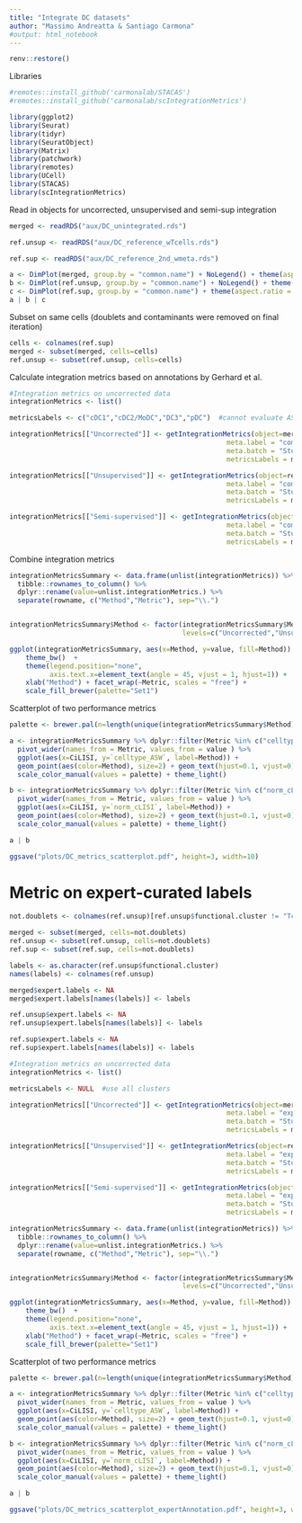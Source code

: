 ```yaml
---
title: "Integrate DC datasets"
author: "Massimo Andreatta & Santiago Carmona"
#output: html_notebook
---
```


```r
renv::restore()
```

Libraries
```r
#remotes::install_github('carmonalab/STACAS')
#remotes::install_github('carmonalab/scIntegrationMetrics')

library(ggplot2)
library(Seurat)
library(tidyr)
library(SeuratObject)
library(Matrix)
library(patchwork)
library(remotes)
library(UCell)
library(STACAS)
library(scIntegrationMetrics)
```

Read in objects for uncorrected, unsupervised and semi-sup integration
```r
merged <- readRDS("aux/DC_unintegrated.rds")

ref.unsup <- readRDS("aux/DC_reference_wTcells.rds")

ref.sup <- readRDS("aux/DC_reference_2nd_wmeta.rds")
```


```r
a <- DimPlot(merged, group.by = "common.name") + NoLegend() + theme(aspect.ratio = 1)
b <- DimPlot(ref.unsup, group.by = "common.name") + NoLegend() + theme(aspect.ratio = 1)
c <- DimPlot(ref.sup, group.by = "common.name") + theme(aspect.ratio = 1)
a | b | c
```

Subset on same cells (doublets and contaminants were removed on final iteration)
```r
cells <- colnames(ref.sup)
merged <- subset(merged, cells=cells)
ref.unsup <- subset(ref.unsup, cells=cells)
```

Calculate integration metrics based on annotations by Gerhard et al.
```r
#Integration metrics on uncorrected data
integrationMetrics <- list()

metricsLabels <- c("cDC1","cDC2/MoDC","DC3","pDC")  #cannot evaluate AS-DC, as they are only annotated in one dataset

integrationMetrics[["Uncorrected"]] <- getIntegrationMetrics(object=merged,
                                                      meta.label = "common.name",
                                                      meta.batch = "Study",
                                                      metricsLabels = metricsLabels)

integrationMetrics[["Unsupervised"]] <- getIntegrationMetrics(object=ref.unsup,
                                                      meta.label = "common.name",
                                                      meta.batch = "Study",
                                                      metricsLabels = metricsLabels)

integrationMetrics[["Semi-supervised"]] <- getIntegrationMetrics(object=ref.sup,
                                                      meta.label = "common.name",
                                                      meta.batch = "Study",
                                                      metricsLabels = metricsLabels)
```

Combine integration metrics
```r
integrationMetricsSummary <- data.frame(unlist(integrationMetrics)) %>%
  tibble::rownames_to_column() %>%
  dplyr::rename(value=unlist.integrationMetrics.) %>%
  separate(rowname, c("Method","Metric"), sep="\\.")


integrationMetricsSummary$Method <- factor(integrationMetricsSummary$Method,
                                           levels=c("Uncorrected","Unsupervised","Semi-supervised"))

ggplot(integrationMetricsSummary, aes(x=Method, y=value, fill=Method)) + geom_bar(stat="identity") + 
    theme_bw()  +
    theme(legend.position="none",
          axis.text.x=element_text(angle = 45, vjust = 1, hjust=1)) +
    xlab("Method") + facet_wrap(~Metric, scales = "free") +
    scale_fill_brewer(palette="Set1")
```


Scatterplot of two performance metrics
```r
palette <- brewer.pal(n=length(unique(integrationMetricsSummary$Method)), name = "Set1")

a <- integrationMetricsSummary %>% dplyr::filter(Metric %in% c("celltype_ASW","CiLISI")) %>%
  pivot_wider(names_from = Metric, values_from = value ) %>%
  ggplot(aes(x=CiLISI, y=`celltype_ASW`, label=Method)) +
  geom_point(aes(color=Method), size=2) + geom_text(hjust=0.1, vjust=0) + 
  scale_color_manual(values = palette) + theme_light()

b <- integrationMetricsSummary %>% dplyr::filter(Metric %in% c("norm_cLISI","CiLISI")) %>%
  pivot_wider(names_from = Metric, values_from = value ) %>%
  ggplot(aes(x=CiLISI, y=`norm_cLISI`, label=Method)) +
  geom_point(aes(color=Method), size=2) + geom_text(hjust=0.1, vjust=0) + 
  scale_color_manual(values = palette) + theme_light()

a | b

ggsave("plots/DC_metrics_scatterplot.pdf", height=3, width=10)
```

# Metric on expert-curated labels
```r
not.doublets <- colnames(ref.unsup)[ref.unsup$functional.cluster != "Tcell_doublets"]

merged <- subset(merged, cells=not.doublets)
ref.unsup <- subset(ref.unsup, cells=not.doublets)
ref.sup <- subset(ref.sup, cells=not.doublets)

labels <- as.character(ref.unsup$functional.cluster)
names(labels) <- colnames(ref.unsup)

merged$expert.labels <- NA
merged$expert.labels[names(labels)] <- labels

ref.unsup$expert.labels <- NA
ref.unsup$expert.labels[names(labels)] <- labels

ref.sup$expert.labels <- NA
ref.sup$expert.labels[names(labels)] <- labels

```


```r
#Integration metrics on uncorrected data
integrationMetrics <- list()

metricsLabels <- NULL  #use all clusters

integrationMetrics[["Uncorrected"]] <- getIntegrationMetrics(object=merged,
                                                      meta.label = "expert.labels",
                                                      meta.batch = "Study",
                                                      metricsLabels = metricsLabels)

integrationMetrics[["Unsupervised"]] <- getIntegrationMetrics(object=ref.unsup,
                                                      meta.label = "expert.labels",
                                                      meta.batch = "Study",
                                                      metricsLabels = metricsLabels)

integrationMetrics[["Semi-supervised"]] <- getIntegrationMetrics(object=ref.sup,
                                                      meta.label = "expert.labels",
                                                      meta.batch = "Study",
                                                      metricsLabels = metricsLabels)

integrationMetricsSummary <- data.frame(unlist(integrationMetrics)) %>%
  tibble::rownames_to_column() %>%
  dplyr::rename(value=unlist.integrationMetrics.) %>%
  separate(rowname, c("Method","Metric"), sep="\\.")


integrationMetricsSummary$Method <- factor(integrationMetricsSummary$Method,
                                           levels=c("Uncorrected","Unsupervised","Semi-supervised"))

ggplot(integrationMetricsSummary, aes(x=Method, y=value, fill=Method)) + geom_bar(stat="identity") + 
    theme_bw()  +
    theme(legend.position="none",
          axis.text.x=element_text(angle = 45, vjust = 1, hjust=1)) +
    xlab("Method") + facet_wrap(~Metric, scales = "free") +
    scale_fill_brewer(palette="Set1")
```
Scatterplot of two performance metrics
```r
palette <- brewer.pal(n=length(unique(integrationMetricsSummary$Method)), name = "Set1")

a <- integrationMetricsSummary %>% dplyr::filter(Metric %in% c("celltype_ASW","CiLISI")) %>%
  pivot_wider(names_from = Metric, values_from = value ) %>%
  ggplot(aes(x=CiLISI, y=`celltype_ASW`, label=Method)) +
  geom_point(aes(color=Method), size=2) + geom_text(hjust=0.1, vjust=0) + 
  scale_color_manual(values = palette) + theme_light()

b <- integrationMetricsSummary %>% dplyr::filter(Metric %in% c("norm_cLISI","CiLISI")) %>%
  pivot_wider(names_from = Metric, values_from = value ) %>%
  ggplot(aes(x=CiLISI, y=`norm_cLISI`, label=Method)) +
  geom_point(aes(color=Method), size=2) + geom_text(hjust=0.1, vjust=0) + 
  scale_color_manual(values = palette) + theme_light()

a | b

ggsave("plots/DC_metrics_scatterplot_expertAnnotation.pdf", height=3, width=10)
```